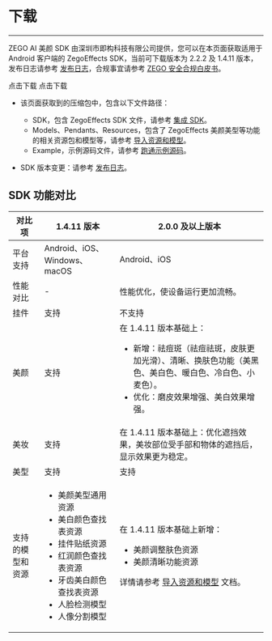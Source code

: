 # 下载

- - -

ZEGO AI 美颜 SDK 由深圳市即构科技有限公司提供，您可以在本页面获取适用于 Android 客户端的 ZegoEffects SDK，当前可下载版本为 2.2.2 及 1.4.11 版本，发布日志请参考 [发布日志](./overview/release-notes.mdx)，合规事宜请参考 [ZEGO 安全合规白皮书](https://doc-zh.zego.im/policies-and-agreements/zego-security-and-compliance-white-paper)。

<CardGroup cols={2}>
<Card title="ZegoEffects SDK v2.2.2" href="https://artifact-sdk.zego.im/AIEffect/ZegoEffects/sdk/android/ZegoEffects-release-android-shared-java-2.2.2.1586.zip">
点击下载
</Card>
<Card title="ZegoEffects SDK v1.4.11"  href="https://artifact-sdk.zego.im/AIEffect/ZegoEffects/sdk/android/ZegoEffects-release-android-shared-java.zip">
点击下载
</Card>
</CardGroup>


<Note title="说明">

- 该页面获取到的压缩包中，包含以下文件路径：

    - SDK，包含 ZegoEffects SDK 文件，请参考 [集成 SDK](./quick-starts/import-the-sdk.mdx)。
    - Models、Pendants、Resources，包含了 ZegoEffects 美颜美型等功能的相关资源包和模型等，请参考 [导入资源和模型](./quick-starts/import-resources-and-models.mdx)。
    - Example，示例源码文件，请参考 [跑通示例源码](./quick-starts/run-sample-codes.mdx)。

- SDK 版本变更：请参考 [发布日志](./overview/release-notes.mdx)。
</Note>

## SDK 功能对比

| 对比项 | 1.4.11 版本 | 2.0.0 及以上版本 |
| --- | --- | --- |
| 平台支持 | Android、iOS、Windows、macOS | Android、iOS |
| 性能对比 | - | 性能优化，使设备运行更加流畅。 |
| 挂件 | 支持 | 不支持 |
| 美颜 | 支持 | 在 1.4.11 版本基础上：<ul><li>新增：祛痘斑（祛痘祛斑，皮肤更加光滑）、清晰、换肤色功能（美黑色、美白色、暖白色、冷白色、小麦色）。</li><li>优化：磨皮效果增强、美白效果增强。</li></ul> |
| 美妆 | 支持 | 在 1.4.11 版本基础上：优化遮挡效果，美妆部位受手部和物体的遮挡后，显示效果更为稳定。 |
| 美型 | 支持 | 支持 |
| 支持的模型和资源 | <ul><li>美颜美型通用资源</li><li>美白颜色查找表资源</li><li>挂件贴纸资源</li><li>红润颜色查找表资源</li><li>牙齿美白颜色查找表资源</li><li>人脸检测模型</li><li>人像分割模型</li></ul> | 在 1.4.11 版本基础上新增：<ul><li>美颜调整肤色资源</li><li>美颜清晰功能资源</li></ul>详情请参考 [导入资源和模型](./quick-starts/import-resources-and-models.mdx) 文档。 |
